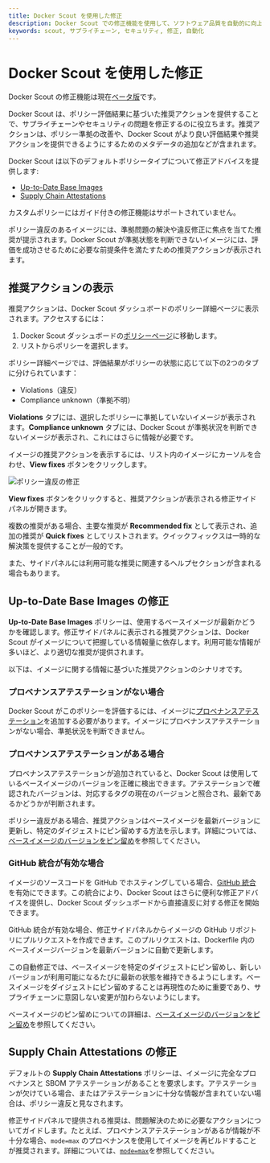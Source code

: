 ```yaml
---
title: Docker Scout を使用した修正
description: Docker Scout での修正機能を使用して、ソフトウェア品質を自動的に向上させる方法を学びます
keywords: scout, サプライチェーン, セキュリティ, 修正, 自動化
---
```



# Docker Scout を使用した修正

Docker Scout の修正機能は現在[ベータ版](https://docs.docker.com/release-lifecycle/#Beta)です。

Docker Scout は、ポリシー評価結果に基づいた推奨アクションを提供することで、サプライチェーンやセキュリティの問題を修正するのに役立ちます。推奨アクションは、ポリシー準拠の改善や、Docker Scout がより良い評価結果や推奨アクションを提供できるようにするためのメタデータの追加などが含まれます。

Docker Scout は以下のデフォルトポリシータイプについて修正アドバイスを提供します:

- [Up-to-Date Base Images](#supply-chain-attestations-の修正)
- [Supply Chain Attestations](#supply-chain-attestations-の修正)

<Callout type='info'>
  カスタムポリシーにはガイド付きの修正機能はサポートされていません。
</Callout>

ポリシー違反のあるイメージには、準拠問題の解決や違反修正に焦点を当てた推奨が提示されます。Docker Scout が準拠状態を判断できないイメージには、評価を成功させるために必要な前提条件を満たすための推奨アクションが表示されます。

## 推奨アクションの表示

推奨アクションは、Docker Scout ダッシュボードのポリシー詳細ページに表示されます。アクセスするには：

1. Docker Scout ダッシュボードの[ポリシーページ](https://scout.docker.com/reports/policy)に移動します。
2. リストからポリシーを選択します。

ポリシー詳細ページでは、評価結果がポリシーの状態に応じて以下の2つのタブに分けられています：

- Violations（違反）
- Compliance unknown（準拠不明）

**Violations** タブには、選択したポリシーに準拠していないイメージが表示されます。**Compliance unknown** タブには、Docker Scout が準拠状況を判断できないイメージが表示され、これにはさらに情報が必要です。

イメージの推奨アクションを表示するには、リスト内のイメージにカーソルを合わせ、**View fixes** ボタンをクリックします。

![ポリシー違反の修正](/scout-ja/remediation.png)

**View fixes** ボタンをクリックすると、推奨アクションが表示される修正サイドパネルが開きます。

複数の推奨がある場合、主要な推奨が **Recommended fix** として表示され、追加の推奨が **Quick fixes** としてリストされます。クイックフィックスは一時的な解決策を提供することが一般的です。

また、サイドパネルには利用可能な推奨に関連するヘルプセクションが含まれる場合もあります。

## Up-to-Date Base Images の修正

**Up-to-Date Base Images** ポリシーは、使用するベースイメージが最新かどうかを確認します。修正サイドパネルに表示される推奨アクションは、Docker Scout がイメージについて把握している情報量に依存します。利用可能な情報が多いほど、より適切な推奨が提供されます。

以下は、イメージに関する情報に基づいた推奨アクションのシナリオです。

### プロベナンスアテステーションがない場合

Docker Scout がこのポリシーを評価するには、イメージに[プロベナンスアテステーション](https://docs.docker.com/build/metadata/attestations/slsa-provenance/)を追加する必要があります。イメージにプロベナンスアテステーションがない場合、準拠状況を判断できません。

### プロベナンスアテステーションがある場合

プロベナンスアテステーションが追加されていると、Docker Scout は使用しているベースイメージのバージョンを正確に検出できます。アテステーションで確認されたバージョンは、対応するタグの現在のバージョンと照合され、最新であるかどうかが判断されます。

ポリシー違反がある場合、推奨アクションはベースイメージを最新バージョンに更新し、特定のダイジェストにピン留めする方法を示します。詳細については、[ベースイメージのバージョンをピン留め](https://docs.docker.com/build/building/best-practices/#pin-base-image-versions)を参照してください。

### GitHub 統合が有効な場合

イメージのソースコードを GitHub でホスティングしている場合、[GitHub 統合](/scout-ja/integrations/source-code-management/github)を有効にできます。この統合により、Docker Scout はさらに便利な修正アドバイスを提供し、Docker Scout ダッシュボードから直接違反に対する修正を開始できます。

GitHub 統合が有効な場合、修正サイドパネルからイメージの GitHub リポジトリにプルリクエストを作成できます。このプルリクエストは、Dockerfile 内のベースイメージバージョンを最新バージョンに自動で更新します。

この自動修正では、ベースイメージを特定のダイジェストにピン留めし、新しいバージョンが利用可能になるたびに最新の状態を維持できるようにします。ベースイメージをダイジェストにピン留めすることは再現性のために重要であり、サプライチェーンに意図しない変更が加わらないようにします。

ベースイメージのピン留めについての詳細は、[ベースイメージのバージョンをピン留め](https://docs.docker.com/build/building/best-practices/#pin-base-image-versions)を参照してください。

## Supply Chain Attestations の修正

デフォルトの **Supply Chain Attestations** ポリシーは、イメージに完全なプロベナンスと SBOM アテステーションがあることを要求します。アテステーションが欠けている場合、またはアテステーションに十分な情報が含まれていない場合は、ポリシー違反と見なされます。

修正サイドパネルで提供される推奨は、問題解決のために必要なアクションについてガイドします。たとえば、プロベナンスアテステーションがあるが情報が不十分な場合、`mode=max` のプロベナンスを使用してイメージを再ビルドすることが推奨されます。詳細については、[`mode=max`](https://docs.docker.com/build/metadata/attestations/slsa-provenance/#max)を参照してください。
